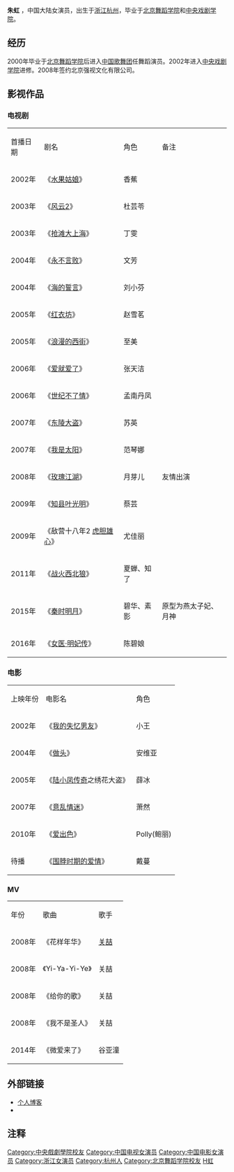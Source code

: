 {{otheruses|朱虹}}
{{艺人
|姓名      = 朱虹
|类型      = 女演員
|羅馬拼音  = Zhu Hong
|英文名    = 
|出生日期  = {{birth date and age|1980|12|11}}
|出生地点  = {{CHN}}[[浙江省|浙江省]][[杭州市|杭州市]]
|国籍      = {{PRC}}
|民族      = [[汉族|汉族]]
|教育程度  = [[北京舞蹈学院|北京舞蹈学院]]中国古典舞系本科<BR>[[中央戏剧学院|中央戏剧学院]]进修
|活跃年代  = 2002年至今
|语言      = [[普通話|普通話]]
|逝世日期  = <!--卒年在前生年在后{{death date and age|}} -->
|逝世地点  = 
|职业      = 演员 
|配偶      = 
|兒女      = 
|经纪公司  = 北京强视文化有限公司
|代表作    =
|IMDb      =4194054
}}
'''朱虹''' {{BD|1980年|12月11日|catIdx=Z朱}}，中国大陆女演员，出生于[[浙江|浙江]][[杭州|杭州]]，毕业于[[北京舞蹈学院|北京舞蹈学院]]和[[中央戏剧学院|中央戏剧学院]]。

== 经历 ==
2000年毕业于[[北京舞蹈学院|北京舞蹈学院]]后进入[[中国歌舞团|中国歌舞团]]任舞蹈演员。2002年进入[[中央戏剧学院|中央戏剧学院]]进修。2008年签约北京强视文化有限公司。
==影视作品==
=== 电视剧 ===
{| class="wikitable" 
|- style="background:pink; color:black" align="center"
| 首播日期 || 剧名 || 角色 || 备注 
|- 
| 2002年 || 《[[水果姑娘|水果姑娘]]》|| 香蕉 ||  
|-
| 2003年 || 《[[风云2|风云2]]》|| 杜芸苓 ||  
|-
| 2003年 || 《[[抢滩大上海|抢滩大上海]]》|| 丁雯 ||  
|-
| 2004年 || 《[[永不言败|永不言败]]》|| 文芳 ||  
|-
| 2004年 || 《[[海的誓言|海的誓言]]》|| 刘小芬 ||  
|-
| 2005年 || 《[[红衣坊|红衣坊]]》|| 赵雪茗 ||  
|-
| 2005年 || 《[[浪漫的西街|浪漫的西街]]》|| 至美 ||  
|-
| 2006年 || 《[[爱就爱了|爱就爱了]]》|| 张天洁 ||  
|-
| 2006年 || 《[[世纪不了情|世纪不了情]]》|| 孟南丹凤 ||  
|-
| 2007年 || 《[[东陵大盗|东陵大盗]]》|| 苏英 ||  
|-
| 2007年 || 《[[我是太阳|我是太阳]]》|| 范琴娜 ||  
|-
| 2008年 || 《[[玫瑰江湖|玫瑰江湖]]》|| 月芽儿 || 友情出演 
|-
| 2009年 || 《[[知县叶光明|知县叶光明]]》|| 蔡芸 ||  
|-
| 2009年 || 《敌营十八年2 [[虎胆雄心|虎胆雄心]]》|| 尤佳丽 ||  
|-
| 2011年 || 《[[战火西北狼|战火西北狼]]》|| 夏蝉、知了 ||  
|-
| 2015年 || 《[[秦时明月_(电视剧)|秦时明月]]》|| 碧华、素影 ||  原型为燕太子妃、月神
|-
| 2016年 || 《[[女医·明妃传|女医·明妃传]]》|| 陈碧娘 ||  
|}
=== 电影 ===
{| class="wikitable" 
|- style="background:pink; color:black" align="center"
| 上映年份 || 电影名 || 角色 
|-
| 2002年 || 《[[失憶𠝹女王|我的失忆男友]]》 || 小王
|-
| 2004年 || 《[[做头|做头]]》 || 安维亚
|-
| 2005年 || 《[[陆小凤传奇_(电视电影)|陆小凤传奇]]之绣花大盗》 || 薛冰
|-
| 2007年 || 《[[意乱情迷_(消歧义)|意乱情迷]]》 || 萧然
|-
| 2010年 || 《[[爱出色|爱出色]]》 || Polly(鲍丽)
|-
| 待播 || 《[[围脖时期的爱情|围脖时期的爱情]]》 || 戴蔓
|}
=== MV ===
{| class="wikitable" 
|- style="background:pink; color:black" align="center"
| 年份 || 歌曲 || 歌手 
|-
| 2008年 || 《花样年华》 || [[关喆|关喆]]
|-
| 2008年 || 《Yi-Ya-Yi-Ye》 || 关喆
|-
| 2008年 || 《给你的歌》 || 关喆
|-
| 2008年 || 《我不是圣人》 || 关喆
|-
| 2014年 || 《微爱来了》 || 谷亚潼
|}
== 外部链接 ==
*[http://blog.sina.com.cn/zhuhong 个人博客] {{Wayback|url=http://blog.sina.com.cn/zhuhong |date=20200215193638 }}
*{{weibo|1216120480|演员朱虹}}
== 注释 ==
<references />

{{DEFAULTSORT:Z}}
[[Category:中央戲劇學院校友|Category:中央戲劇學院校友]]
[[Category:中国电视女演员|Category:中国电视女演员]]
[[Category:中国电影女演员|Category:中国电影女演员]]
[[Category:浙江女演员|Category:浙江女演员]]
[[Category:杭州人|Category:杭州人]]
[[Category:北京舞蹈学院校友|Category:北京舞蹈学院校友]]
[[Category:朱姓|H虹]]